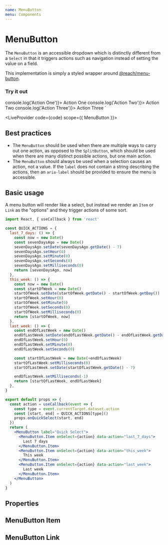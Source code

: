 ```yaml
---
name: MenuButton
menu: Components
---
```



# MenuButton

The `MenuButton` is an accessible dropdown which is distinctly different from a `Select` in that it triggers actions such as navigation instead of setting the value on a field.

This implementation is simply a styled wrapper around [@reach/menu-button](https://reacttraining.com/reach-ui/menu-button).

### Try it out

<MenuButton label="Demo" marginTop={5}>
  <MenuButton.Item onSelect={() => console.log('Action One')}>
    Action One
  </MenuButton.Item>
  <MenuButton.Item onSelect={() => console.log('Action Two')}>
    Action Two
  </MenuButton.Item>
  <MenuButton.Item onSelect={() => console.log('Action Three')}>
    Action Three
  </MenuButton.Item>
</MenuButton>`

<LiveProvider code={code} scope={{ MenuButton }}>
  <LiveEditor style={livePreviewStyle} />
  <LiveError />
  <LivePreview />
</LiveProvider>

## Best practices

- The `MenuButton` should be used when there are multiple ways to carry out one action, as opposed to the `SplitButton`,
which should be used when there are many distinct possible actions, but one main action.
- The `MenuButton` should always be used when a selection causes an action, not a value. If the `label` does not contain a string describing the actions, then an `aria-label` should be provided to ensure the menu is accessible.

## Basic usage

A menu button will render like a select, but instead we render an `Item` or `Link` as the "options" and they trigger actions of some sort.

```jsx
import React, { useCallback } from 'react'

const QUICK_ACTIONS = {
  last_7_days: () => {
    const now = new Date()
    const sevenDaysAgo = new Date()
    sevenDaysAgo.setDate(sevenDaysAgo.getDate() - 7)
    sevenDaysAgo.setHour(0)
    sevenDaysAgo.setMinute(0)
    sevenDaysAgo.setSeconds(0)
    sevenDaysAgo.setMilliseconds(0)
    return [sevenDaysAgo, now]
  },
  this_week: () => {
    const now = new Date()
    const startOfWeek = new Date()
    startOfWeek.setDate(startOfWeek.getDate() - startOfWeek.getDay())
    startOfWeek.setHour(0)
    startOfWeek.setMinute(0)
    startOfWeek.setSeconds(0)
    startOfWeek.setMilliseconds(0)
    return [startOfWeek, now]
  },
  last_week: () => {
    const endOfLastWeek = new Date()
    endOfLastWeek.setDate(endOfLastWeek.getDate() - endOfLastWeek.getDay())
    endOfLastWeek.setHour(0)
    endOfLastWeek.setMinute(0)
    endOfLastWeek.setSeconds(0)

    const startOfLastWeek = new Date(+endOfLastWeek)
    startOfLastWeek.setMilliseconds(0)
    startOfLastWeek.setDate(startOfLastWeek.getDate() - 7)

    endOfLastWeek.setMilliseconds(-1)
    return [startOfLastWeek, endOfLastWeek]
  },
}

export default props => {
  const action = useCallback(event => {
    const type = event.currentTarget.dataset.action
    const [start, end] = QUICK_ACTIONS[type]()
    props.onQuickSelect(start, end)
  })
  return (
    <MenuButton label="Quick Select">
      <MenuButton.Item onSelect={action} data-action="last_7_days">
        Last 7 days
      </MenuButton.Item>
      <MenuButton.Item onSelect={action} data-action="this_week">
        This week
      </MenuButton.Item>
      <MenuButton.Item onSelect={action} data-action="last_week">
        Last week
      </MenuButton.Item>
    </MenuButton>
  )
}
```

## Properties

<PropsTable of={MenuButton} staticProp="MenuButton" />

## MenuButton Item

<PropsTable of={MenuButton} staticProp="Item" />

## MenuButton Link

<PropsTable of={MenuButton} staticProp="Link" />

